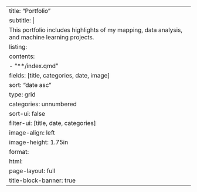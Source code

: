 ---
title: "Portfolio"
subtitle: |
  This portfolio includes highlights of my mapping, data analysis, and machine learning projects. 
listing:
  contents:
    - "**/index.qmd"
  fields: [title, categories, date, image]
  sort: "date asc"
  type: grid
  categories: unnumbered
  sort-ui: false
  filter-ui: [title, date, categories]
  image-align: left
  image-height: 1.75in
format:
  html:
    page-layout: full
title-block-banner: true
---